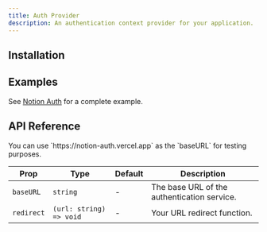 ```yaml
---
title: Auth Provider
description: An authentication context provider for your application.
---
```


## Installation

<Installation packages="@notion-kit/auth-ui" registryName="auth-ui" />

## Examples

See [Notion Auth](https://notion-auth.vercel.app/) for a complete example.

## API Reference

<Callout title="Note">
  You can use `https://notion-auth.vercel.app` as the `baseURL` for testing
  purposes.
</Callout>

| Prop       | Type                    | Default | Description                                 |
| ---------- | ----------------------- | ------- | ------------------------------------------- |
| `baseURL`  | `string`                | -       | The base URL of the authentication service. |
| `redirect` | `(url: string) => void` | -       | Your URL redirect function.                 |
